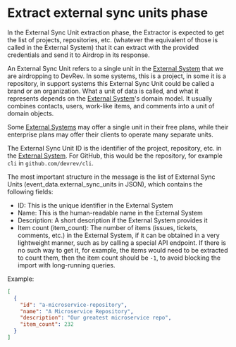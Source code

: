 # Extract external sync units phase

In the External Sync Unit extraction phase, the Extractor is expected to get the list of projects, repositories, etc.
(whatever the equivalent of those is called in the External System)
that it can extract with the provided credentials and send it to Airdrop in its response.

An External Sync Unit refers to a single unit in the [External System](#external-system) that we are airdropping to DevRev.
In some systems, this is a project, in some it is a repository, in support systems this External Sync Unit could be called a brand or an organization.
What a unit of data is called, and what it represents depends on the [External System](#external-system)'s domain model.
It usually combines contacts, users, work-like items, and comments into a unit of domain objects.

Some [External Systems](#external-system) may offer a single unit in their free plans,
while their enterprise plans may offer their clients to operate many separate units.

The External Sync Unit ID is the identifier of the project, repository, etc. in the [External System](#external-system).
For GitHub, this would be the repository, for example `cli` in `github.com/devrev/cli`.

The most important structure in the message is the list of External Sync Units (event_data.external_sync_units in JSON),
which contains the following fields:
- ID: This is the unique identifier in the External System
- Name: This is the human-readable name in the External System
- Description: A short description if the External System provides it
- Item count (item_count): The number of items (issues, tickets, comments, etc.) in the External System,
if it can be obtained in a very lightweight manner, such as by calling a special API endpoint.
If there is no such way to get it, for example, the items would need to be extracted to count them,
then the item count should be `-1`, to avoid blocking the import with long-running queries.

Example:
```json
[
  {
    "id": "a-microservice-repository",
    "name": "A Microservice Repository",
    "description": "Our greatest microservice repo",
    "item_count": 232
  }
]
```
